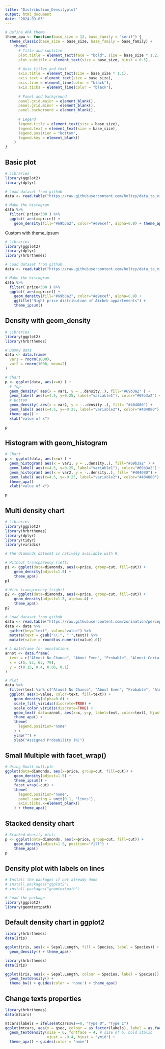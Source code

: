 ```yaml
---
title: "Distribution_Densityplot"
output: html_document
date: "2024-09-03"
---
```



```r

# Define APA theme
theme_apa <- function(base_size = 12, base_family = "serif") {
  theme_classic(base_size = base_size, base_family = base_family) +
    theme(
      # Title and subtitle
      plot.title = element_text(face = "bold", size = base_size * 1.2, hjust = 0.5),
      plot.subtitle = element_text(size = base_size, hjust = 0.5),
      
      # Axis titles and text
      axis.title = element_text(size = base_size * 1.1),
      axis.text = element_text(size = base_size),
      axis.line = element_line(color = "black"),
      axis.ticks = element_line(color = "black"),
      
      # Panel and background
      panel.grid.major = element_blank(),
      panel.grid.minor = element_blank(),
      panel.background = element_blank(),
      
      # Legend
      legend.title = element_text(size = base_size),
      legend.text = element_text(size = base_size),
      legend.position = "bottom",
      legend.key = element_blank()
    )
}
```



## Basic plot

```r


# Libraries
library(ggplot2)
library(dplyr)

# Load dataset from github
data <- read.table("https://raw.githubusercontent.com/holtzy/data_to_viz/master/Example_dataset/1_OneNum.csv", header=TRUE)

# Make the histogram
data %>%
  filter( price<300 ) %>%
  ggplot( aes(x=price)) +
    geom_density(fill="#69b3a2", color="#e9ecef", alpha=0.8) + theme_apa()


```
Custom with theme_ipsum

```r


# Libraries
library(ggplot2)
library(dplyr)
library(hrbrthemes)

# Load dataset from github
data <- read.table("https://raw.githubusercontent.com/holtzy/data_to_viz/master/Example_dataset/1_OneNum.csv", header=TRUE)

# Make the histogram
data %>%
  filter( price<300 ) %>%
  ggplot( aes(x=price)) +
    geom_density(fill="#69b3a2", color="#e9ecef", alpha=0.8) +
    ggtitle("Night price distribution of Airbnb appartements") +
    theme_ipsum()


```
## Density with geom_density

```r
# Libraries
library(ggplot2)
library(hrbrthemes)

# Dummy data
data <- data.frame(
  var1 = rnorm(1000),
  var2 = rnorm(1000, mean=2)
)

# Chart
p <- ggplot(data, aes(x=x) ) +
  # Top
  geom_density( aes(x = var1, y = ..density..), fill="#69b3a2" ) +
  geom_label( aes(x=4.5, y=0.25, label="variable1"), color="#69b3a2") +
  # Bottom
  geom_density( aes(x = var2, y = -..density..), fill= "#404080") +
  geom_label( aes(x=4.5, y=-0.25, label="variable2"), color="#404080") +
  theme_apa() +
  xlab("value of x")

p
```
## Histogram with geom_histogram


```r


# Chart
p <- ggplot(data, aes(x=x) ) +
  geom_histogram( aes(x = var1, y = ..density..), fill="#69b3a2" ) +
  geom_label( aes(x=4.5, y=0.25, label="variable1"), color="#69b3a2") +
  geom_histogram( aes(x = var2, y = -..density..), fill= "#404080") +
  geom_label( aes(x=4.5, y=-0.25, label="variable2"), color="#404080") +
  theme_apa()
  xlab("value of x")

p


```

## Multi density chart

```r


# Libraries
library(ggplot2)
library(hrbrthemes)
library(dplyr)
library(tidyr)
library(viridis)

# The diamonds dataset is natively available with R.

# Without transparency (left)
p1 <- ggplot(data=diamonds, aes(x=price, group=cut, fill=cut)) +
    geom_density(adjust=1.5) +
    theme_apa()
p1

# With transparency (right)
p2 <- ggplot(data=diamonds, aes(x=price, group=cut, fill=cut)) +
    geom_density(adjust=1.5, alpha=.4) +
    theme_apa()
p2


```



```r
# Load dataset from github
data <- read.table("https://raw.githubusercontent.com/zonination/perceptions/master/probly.csv", header=TRUE, sep=",")
data <- data %>%
  gather(key="text", value="value") %>%
  mutate(text = gsub("\\.", " ",text)) %>%
  mutate(value = round(as.numeric(value),0))

# A dataframe for annotations
annot <- data.frame(
  text = c("Almost No Chance", "About Even", "Probable", "Almost Certainly"),
  x = c(5, 53, 65, 79),
  y = c(0.15, 0.4, 0.06, 0.1)
)

# Plot
data %>%
  filter(text %in% c("Almost No Chance", "About Even", "Probable", "Almost Certainly")) %>%
  ggplot( aes(x=value, color=text, fill=text)) +
    geom_density(alpha=0.6) +
    scale_fill_viridis(discrete=TRUE) +
    scale_color_viridis(discrete=TRUE) +
    geom_text( data=annot, aes(x=x, y=y, label=text, color=text), hjust=0, size=4.5) +
    theme_apa() +
    theme(
      legend.position="none"
    ) +
    ylab("") +
    xlab("Assigned Probability (%)")


```

## Small Multiple with facet_wrap()

```r


# Using Small multiple
ggplot(data=diamonds, aes(x=price, group=cut, fill=cut)) +
    geom_density(adjust=1.5) +
    theme_ipsum() +
    facet_wrap(~cut) +
    theme(
      legend.position="none",
      panel.spacing = unit(0.1, "lines"),
      axis.ticks.x=element_blank()
    ) + theme_apa()
```

## Stacked density chart
```r
# Stacked density plot:
p <- ggplot(data=diamonds, aes(x=price, group=cut, fill=cut)) +
    geom_density(adjust=1.5, position="fill") +
    theme_apa()
p


```


## Density plot with labels on lines

```r
# Install the packages if not already done
# install.packages("ggplot2")
# install.packages("geomtextpath")

# Load the package
library(ggplot2)
library(geomtextpath)
```


## Default density chart in ggplot2

```r
library(hrbrthemes)
data(iris)

ggplot(iris, aes(x = Sepal.Length, fill = Species, label = Species)) +
  geom_density() + theme_apa()
```


```r
library(hrbrthemes)
data(iris)

ggplot(iris, aes(x = Sepal.Length, colour = Species, label = Species)) +
  geom_textdensity() +
  theme_bw() + guides(color = 'none') + theme_apa()
```

## Change texts properties

```r
library(hrbrthemes)
data(mtcars)

mtcars$labels = ifelse(mtcars$vs==0, "Type 0", "Type 1")
ggplot(mtcars, aes(x = qsec, colour = as.factor(labels), label = as.factor(labels))) +
  geom_textdensity(size = 6, fontface = 4, # size of 6, bold italic
                   vjust = -0.4, hjust = "ymid") +
  theme_apa() + guides(color = 'none')
```

